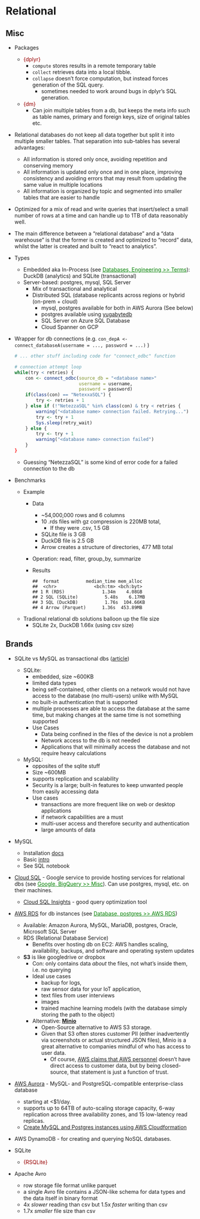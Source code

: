 # Relational {#sec-db-rel}

## Misc {#sec-db-rel-misc}

-   Packages

    -   [{dplyr}]{style="color: #990000"}
        -   `compute` stores results in a remote temporary table
        -   `collect` retrieves data into a local tibble.
        -   `collapse` doesn't force computation, but instead forces generation of the SQL query.
            -   sometimes needed to work around bugs in dplyr's SQL generation.
    -   [{dm}]{style="color: #990000"}
        -   Can join multiple tables from a db, but keeps the meta info such as table names, primary and foreign keys, size of original tables etc.

-   Relational databases do not keep all data together but split it into multiple smaller tables. That separation into sub-tables has several advantages:

    -   All information is stored only once, avoiding repetition and conserving memory
    -   All information is updated only once and in one place, improving consistency and avoiding errors that may result from updating the same value in multiple locations
    -   All information is organized by topic and segmented into smaller tables that are easier to handle

-   Optimized for a mix of read and write queries that insert/select a small number of rows at a time and can handle up to 1TB of data reasonably well.

-   The main difference between a "relational database" and a "data warehouse" is that the former is created and optimized to "record" data, whilst the latter is created and built to "react to analytics".

-   Types

    -   Embedded aka In-Process (see [Databases, Engineering \>\> Terms](db-engineering.qmd#sec-db-eng-terms){style="color: green"}): DuckDB (analytics) and SQLite (transactional)
    -   Server-based: postgres, mysql, SQL Server
        -   Mix of transactional and analytical
        -   Distributed SQL (database replicants across regions or hybrid (on-prem + cloud)
            -   mysql, postgres available for both in AWS Aurora (See below)
            -   postgres available using [yugabytedb](https://www.yugabyte.com/)
            -   SQL Server on Azure SQL Database
            -   Cloud Spanner on GCP

-   Wrapper for db connections (e.g. `con_depA <- connect_databaseA(username = ..., password = ...)` )

    ``` r
    # ... other stuff including code for "connect_odbc" function

    # connection attempt loop
    while(try < retries) {
        con <- connect_odbc(source_db = "<database name>"
                            username = username,
                            password = password)
        if(class(con) == "NetexxaSQL") {
            try <- retries + 1
        } else if (!"NetezzaSQL" %in% class(con) & try < retries {
            warning("<database name> connection failed. Retrying...")
            try <- try + 1
            Sys.sleep(retry_wait)
        } else {
            try <- try + 1
            warning("<database name> connection failed")
        }
    }
    ```

    -   Guessing "NetezzaSQL" is some kind of error code for a failed connection to the db

-   Benchmarks

    -   Example
        -   Data

            -   \~54,000,000 rows and 6 columns
            -   10 .rds files with gz compression is 220MB total,
                -   If they were .csv, 1.5 GB
            -   SQLite file is 3 GB
            -   DuckDB file is 2.5 GB
            -   Arrow creates a structure of directories, 477 MB total

        -   Operation: read, filter, group_by, summarize

        -   Results

            ```         
            ##  format          median_time mem_alloc
            ##  <chr>              <bch:tm> <bch:byt>
            ## 1 R (RDS)              1.34m    4.08GB
            ## 2 SQL (SQLite)          5.48s    6.17MB
            ## 3 SQL (DuckDB)          1.76s  104.66KB
            ## 4 Arrow (Parquet)      1.36s  453.89MB
            ```
    -   Tradional relational db solutions balloon up the file size
        -   SQLite 2x, DuckDB 1.66x (using csv size)

## Brands {#sec-db-rel-brands}

-   SQLite vs MySQL as transactional dbs ([article](https://towardsdatascience.com/mysql-vs-sqlite-ba40997d88c5))

    -   SQLite:
        -   embedded, size \~600KB
        -   limited data types
        -   being self-contained, other clients on a network would not have access to the database (no multi-users) unlike with MySQL
        -   no built-in authentication that is supported
        -   multiple processes are able to access the database at the same time, but making changes at the same time is not something supported
        -   Use Cases
            -   Data being confined in the files of the device is not a problem
            -   Network access to the db is not needed
            -   Applications that will minimally access the database and not require heavy calculations
    -   MySQL:
        -   opposites of the sqlite stuff
        -   Size \~600MB
        -   supports replication and scalability
        -   Security is a large; built-in features to keep unwanted people from easily accessing data
        -   Use cases
            -   transactions are more frequent like on web or desktop applications
            -   if network capabilities are a must
            -   multi-user access and therefore security and authentication
            -   large amounts of data

-   MySQL

    -   Installation [docs](https://dev.mysql.com/doc/mysql-getting-started/en/)
    -   Basic [intro](https://towardsdatascience.com/an-introduction-to-sql-4c9eb27995df)
    -   See SQL notebook

-   [Cloud SQL](https://cloud.google.com/sql/docs/introduction) - Google service to provide hosting services for relational dbs (see [Google, BigQuery \>\> Misc](google-bigquery.qmd#sec-goog-bigq-misc){style="color: green"}). Can use postgres, mysql, etc. on their machines.

    -   [Cloud SQL Insights](https://cloud.google.com/blog/products/databases/get-ahead-of-database-performance-issues-with-cloud-sql-insights) - good query optimization tool

-   [AWS RDS](https://aws.amazon.com/rds/) for db instances (see [Database, postgres \>\> AWS RDS](db-postgres.qmd#sec-db-pstgr-rds){style="color: green"})

    -   Available: Amazon Aurora, MySQL, MariaDB, postgres, Oracle, Microsoft SQL Server
    -   RDS (Relational Database Service)
        -   Benefits over hosting db on EC2: AWS handles scaling, availability, backups, and software and operating system updates
    -   **S3** is like googledrive or dropbox
        -   Con: only contains data *about* the files, not what's inside them, i.e. no querying
        -   Ideal use cases
            -   backup for logs,
            -   raw sensor data for your IoT application,
            -   text files from user interviews
            -   images
            -   trained machine learning models (with the database simply storing the path to the object)
        -   Alternative: [**Minio**](https://min.io/)
            -   Open-Source alternative to AWS S3 storage.
            -   Given that S3 often stores customer PII (either inadvertently via screenshots or actual structured JSON files), Minio is a great alternative to companies mindful of who has access to user data.
                -   Of course, [AWS claims that AWS personnel](https://aws.amazon.com/compliance/privacy-features/#:~:text=We%20prohibit%2C%20and%20our%20systems,or%20to%20comply%20with%20law.) doesn’t have direct access to customer data, but by being closed-source, that statement is just a function of trust.

-   [AWS Aurora](http://docs.aws.amazon.com/AmazonRDS/latest/AuroraUserGuide/CHAP_Aurora.html) - MySQL- and PostgreSQL-compatible enterprise-class database

    -   starting at \<\$1/day.
    -   supports up to 64TB of auto-scaling storage capacity, 6-way replication across three availability zones, and 15 low-latency read replicas.
    -   [Create MySQL and Postgres instances using AWS Cloudformation](https://towardsdatascience.com/create-mysql-and-postgres-instances-using-aws-cloudformation-d3af3c46c22a)

-   AWS DynamoDB - for creating and querying NoSQL databases.

-   SQLite

    -   [{RSQLite}]{style="color: #990000"}

-   Apache Avro

    -   row storage file format unlike parquet
    -   a single Avro file contains a JSON-like schema for data types and the data itself in binary format
    -   4x *slower* reading than csv but 1.5x *faster* writing than csv
    -   1.7x *smaller* file size than csv
